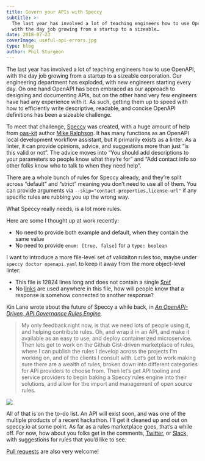 ```yaml
---
title: Govern your APIs with Speccy
subtitle: >-
  The last year has involved a lot of teaching engineers how to use OpenAPI,
  with the day job growing from a startup to a sizeable…
date: 2018-07-23
coverImage: useful-api-errors.jpg
type: blog
author: Phil Sturgeon
---
```


The last year has involved a lot of teaching engineers how to use OpenAPI, with the day job growing from a startup to a sizeable corporation. Our engineering department has exploded, with new engineers starting every day. On one hand OpenAPI has been embraced as our approach to designing and documenting APIs, but on the other hand very few engineers have had any experience with it. As such, getting them up to speed with how to efficiently write descriptive, readable, and concise OpenAPI definitions has been a sizeable challenge.

To meet that challenge, [Speccy](http://speccy.io/) was created, with a huge amount of help from [oas-kit](https://github.com/Mermade/oas-kit/) author [Mike Ralphson](https://github.com/MikeRalphson). It has many functions as an OpenAPI local development workflow assistant, but it primarily exists as a linter. As a linter, it can provide opinions, advice, and suggestions more than just “is this valid or not”. The advice moves into “You should add descriptions to your parameters so people know what they’re for” and “Add contact info so other folks know who to talk to when they need help”.

There are a whole bunch of rules for Speccy already, and they’re split across “default” and “strict” meaning you don’t need to use all of them. You can provide arguments via `--skip="contact-properties,license-url"` if any specific rules are rubbing you up the wrong way.

What Speccy really needs, is a lot more rules.

Here are some I thought up at work recently:

*   No need to provide both example and default, when they contain the same value
*   No need to provide `enum: [true, false]` for a `type: boolean`

I want to introduce a more file-level set of validaiton rules too, maybe under `speccy doctor openapi.yaml` to keep it away from the more object-level linter:

*   This file is 12824 lines long and does not contain a single [$ref](https://swagger.io/docs/specification/using-ref/)
*   No [links](https://swagger.io/specification/#linkObject) are used anywhere in this file, how will people know that a response is somehow connected to another response?

Kin Lane wrote about the future of Speccy a while back, in [_An OpenAPI-Driven, API Governance Rules Engine_](https://apievangelist.com/2018/03/05/an-openapi-rules-engine/)_._

> My only feedback right now, is that we need lots of people using it, and helping contribute rules. Oh, and wrap it in an API, and make it available as an easy to use, and deploy containerized microservice. Then lets get to work on the Github Gist-driven marketplace of rules, where I can publish the rules I develop across the projects I’m working on, and of the clients I consult with. Let’s get to work making sure there are a wealth of rules, broken down into different categories for API providers to choose from. Then let’s get API tooling and service providers to begin baking a Speccy rules engine into their solutions, and allow for the import and management of open source rules.

![](https://cdn-images-1.medium.com/max/600/1*ghPDCekwdC7NySJIHijPvQ.jpeg)

All of that is on the to-do list. An API will exist soon, and was one of the multiple products of a recent hackathon. I’ll get it cleaned up and out on speccy.io at some point. As far as a rules marketplace goes, that’s a while off. For now, how about you folks get in the comments, [Twitter](https://twitter.com/apisyouwonthate/), or [Slack,](http://slack.apisyouwonthate.com) with suggestions for rules that you’d like to see.

[Pull requests](https://github.com/wework/speccy/tree/master/rules) are also very welcome!